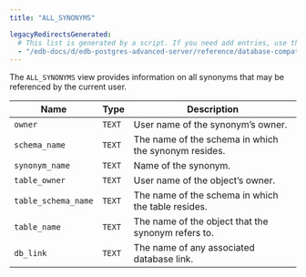 ```yaml
---
title: "ALL_SYNONYMS"

legacyRedirectsGenerated:
  # This list is generated by a script. If you need add entries, use the `legacyRedirects` key.
  - "/edb-docs/d/edb-postgres-advanced-server/reference/database-compatibility-for-oracle-developers-reference-guide/12/Database_Compatibility_for_Oracle_Developers_Reference_Guide.1.127.html"
---
```


<div id="all_synonyms" class="registered_link"></div>

The `ALL_SYNONYMS` view provides information on all synonyms that may be referenced by the current user.

| Name                | Type   | Description                                          |
| ------------------- | ------ | ---------------------------------------------------- |
| `owner`             | `TEXT` | User name of the synonym’s owner.                    |
| `schema_name`       | `TEXT` | The name of the schema in which the synonym resides. |
| `synonym_name`      | `TEXT` | Name of the synonym.                                 |
| `table_owner`       | `TEXT` | User name of the object’s owner.                     |
| `table_schema_name` | `TEXT` | The name of the schema in which the table resides.   |
| `table_name`        | `TEXT` | The name of the object that the synonym refers to.   |
| `db_link`           | `TEXT` | The name of any associated database link.            |
